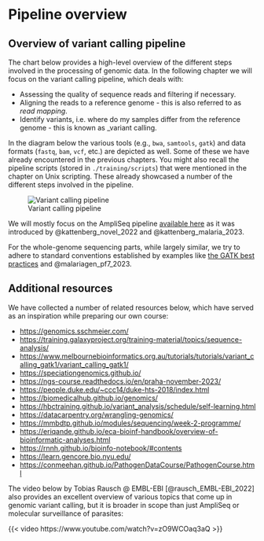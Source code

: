 # Pipeline overview

<!-- Bioinformatics tools and formats used in genomics and next-generation sequencing -->

## Overview of variant calling pipeline

The chart below provides a high-level overview of the different steps involved in the processing of genomic data. In the following chapter we will focus on the variant calling pipeline, which deals with:

- Assessing the quality of sequence reads and filtering if necessary.
- Aligning the reads to a reference genome - this is also referred to as _read mapping_.
- Identify variants, i.e. where do my samples differ from the reference genome - this is known as _variant calling.

In the diagram below the various tools (e.g., `bwa`, `samtools`, `gatk`) and data formats (`fastq`, `bam`, `vcf`, etc.) are depicted as well. Some of these we have already encountered in the previous chapters. You might also recall the pipeline scripts (stored in `./training/scripts`) that were mentioned in the chapter on Unix scripting. These already showcased a number of the different steps involved in the pipeline.

![Variant calling pipeline](../assets/d2-pipeline.svg){.no-lightbox}

::: {.callout-tip}

We will mostly focus on the AmpliSeq pipeline [available here](https://github.com/Ekattenberg/Plasmodium-AmpliSeq-Pipeline/tree/main) as it was introduced by @kattenberg_novel_2022 and @kattenberg_malaria_2023.

For the whole-genome sequencing parts, while largely similar, we try to adhere to standard conventions established by examples like [the GATK best practices](https://gatk.broadinstitute.org/hc/en-us) and @malariagen_pf7_2023.

:::

## Additional resources

We have collected a number of related resources below, which have served as an inspiration while preparing our own course:

- [https://genomics.sschmeier.com/](https://genomics.sschmeier.com/)
- [https://training.galaxyproject.org/training-material/topics/sequence-analysis/](https://training.galaxyproject.org/training-material/topics/sequence-analysis/)
- [https://www.melbournebioinformatics.org.au/tutorials/tutorials/variant_calling_gatk1/variant_calling_gatk1/](https://www.melbournebioinformatics.org.au/tutorials/tutorials/variant_calling_gatk1/variant_calling_gatk1/)
- [https://speciationgenomics.github.io/](https://speciationgenomics.github.io/)
- [https://ngs-course.readthedocs.io/en/praha-november-2023/](https://ngs-course.readthedocs.io/en/praha-november-2023/)
- [https://people.duke.edu/~ccc14/duke-hts-2018/index.html](https://people.duke.edu/~ccc14/duke-hts-2018/index.html)
- [https://biomedicalhub.github.io/genomics/](https://biomedicalhub.github.io/genomics/)
- [https://hbctraining.github.io/variant_analysis/schedule/self-learning.html](https://hbctraining.github.io/variant_analysis/schedule/self-learning.html)
- [https://datacarpentry.org/wrangling-genomics/](https://datacarpentry.org/wrangling-genomics/)
- [https://mmbdtp.github.io/modules/sequencing/week-2-programme/](https://mmbdtp.github.io/modules/sequencing/week-2-programme/)
- [https://eriqande.github.io/eca-bioinf-handbook/overview-of-bioinformatic-analyses.html](https://eriqande.github.io/eca-bioinf-handbook/overview-of-bioinformatic-analyses.html)
- [https://rnnh.github.io/bioinfo-notebook/#contents](https://rnnh.github.io/bioinfo-notebook/#contents)
- [https://learn.gencore.bio.nyu.edu/](https://learn.gencore.bio.nyu.edu/)
- [https://conmeehan.github.io/PathogenDataCourse/PathogenCourse.html](https://conmeehan.github.io/PathogenDataCourse/PathogenCourse.html)

<!-- TODO complete section on resources and citations for everything -->

The video below by Tobias Rausch \@ EMBL-EBI [@rausch_EMBL-EBI_2022] also provides an excellent overview of various topics that come up in genomic variant calling, but it is broader in scope than just AmpliSeq or molecular surveillance of parasites:

{{< video https://www.youtube.com/watch?v=zO9WCOaq3aQ >}}

<!-- TODO: section on data prep for practical sessions -->
